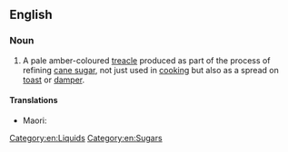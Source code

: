 ==English==

===Noun===
{{wikipedia}}
{{en-noun|-|s}}

# A pale amber-coloured [[treacle]] produced as part of the process of refining [[cane sugar]], not just used in [[cooking]] but also as a spread on [[toast]] or [[damper]].

====Translations====
{{trans-top|a pale amber-coloured treacle produced as part of the refining of sugar}}
* Maori: {{t|mi|mīere}}
{{trans-mid}}
{{trans-bottom}}

[[Category:en:Liquids]]
[[Category:en:Sugars]]